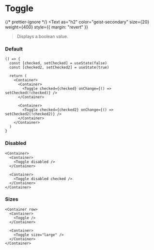 
# Toggle

{/* prettier-ignore */}
<Text
  as="h2"
  color="geist-secondary"
  size={20}
  weight={400}
  style={{ margin: "revert" }}
>Displays a boolean value.</Text>

<Spacer y={2} />

### Default

```
() => {
  const [checked, setChecked] = useState(false)
  const [checked2, setChecked2] = useState(true)

  return (
    <Container>
      <Container>
        <Toggle checked={checked} onChange={() => setChecked(!checked)} />
      </Container>

      <Container>
        <Toggle checked={checked2} onChange={() => setChecked2(!checked2)} />
      </Container>
    </Container>
  )
}
```

<Spacer y={2} />

### Disabled

```
<Container>
  <Container>
    <Toggle disabled />
  </Container>

  <Container>
    <Toggle disabled checked />
  </Container>
</Container>
```

<Spacer y={2} />

### Sizes

```
<Container row>
  <Container>
    <Toggle />
  </Container>

  <Container>
    <Toggle size="large" />
  </Container>
</Container>
```

<Spacer y={2} />
